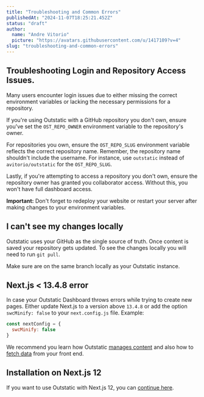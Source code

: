 ```yaml
---
title: "Troubleshooting and Common Errors"
publishedAt: "2024-11-07T18:25:21.452Z"
status: "draft"
author:
  name: "Andre Vitorio"
  picture: "https://avatars.githubusercontent.com/u/1417109?v=4"
slug: "troubleshooting-and-common-errors"
---
```


## Troubleshooting Login and Repository Access Issues.

Many users encounter login issues due to either missing the correct environment variables or lacking the necessary permissions for a repository.

If you're using Outstatic with a GitHub repository you don't own, ensure you've set the `OST_REPO_OWNER` environment variable to the repository's owner.

For repositories you own, ensure the `OST_REPO_SLUG` environment variable reflects the correct repository name. Remember, the repository name shouldn't include the username. For instance, use `outstatic` instead of `avitorio/outstatic` for the `OST_REPO_SLUG`.

Lastly, if you're attempting to access a repository you don't own, ensure the repository owner has granted you collaborator access. Without this, you won't have full dashboard access.

**Important:** Don't forget to redeploy your website or restart your server after making changes to your environment variables.

## I can't see my changes locally

Outstatic uses your GitHub as the single source of truth. Once content is saved your repository gets updated. To see the changes locally you will need to run `git pull`. 

Make sure are on the same branch locally as your Outstatic instance.

## Next.js &lt; 13.4.8 error

In case your Outstatic Dashboard throws errors while trying to create new pages. Either update Next.js to a version above `13.4.8` or add the option `swcMinify: false` to your `next.config.js` file. Example:

```javascript
const nextConfig = {
  swcMinify: false
}
```

We recommend you learn how Outstatic [manages content](/introduction) and also how to [fetch data](/fetching-data) from your front end.

## Installation on Next.js 12

If you want to use Outstatic with Next.js 12, you can [continue here](/using-with-next-js-12).